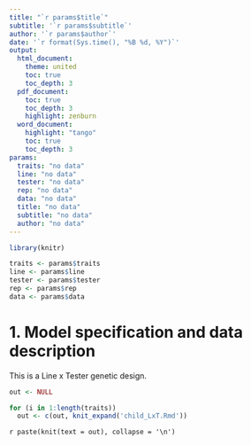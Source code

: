 ```yaml
---
title: "`r params$title`"
subtitle: '`r params$subtitle`'
author: '`r params$author`'
date: '`r format(Sys.time(), "%B %d, %Y")`'
output: 
  html_document:
    theme: united
    toc: true
    toc_depth: 3
  pdf_document:
    toc: true
    toc_depth: 3
    highlight: zenburn
  word_document:
    highlight: "tango"
    toc: true
    toc_depth: 3
params: 
  traits: "no data"
  line: "no data"
  tester: "no data"
  rep: "no data"
  data: "no data"
  title: "no data"
  subtitle: "no data"
  author: "no data"
---
```


```r
library(knitr)

traits <- params$traits
line <- params$line
tester <- params$tester
rep <- params$rep
data <- params$data
```

# 1. Model specification and data description

This is a Line x Tester genetic design.

```r
out <- NULL

for (i in 1:length(traits))
  out <- c(out, knit_expand('child_LxT.Rmd'))
```

`r paste(knit(text = out), collapse = '\n')`
